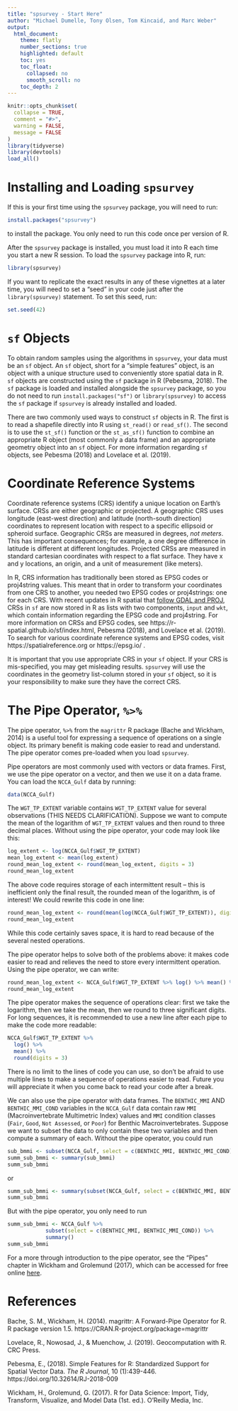 ```yaml
---
title: "spsurvey - Start Here"
author: "Michael Dumelle, Tony Olsen, Tom Kincaid, and Marc Weber"
output: 
  html_document:
    theme: flatly
    number_sections: true
    highlighted: default 
    toc: yes
    toc_float:
      collapsed: no
      smooth_scroll: no
    toc_depth: 2
---
```


```r
knitr::opts_chunk$set(
  collapse = TRUE,
  comment = "#>", 
  warning = FALSE, 
  message = FALSE
)
library(tidyverse)
library(devtools)
load_all()
```

# Installing and Loading `spsurvey`

If this is your first time using the `spsurvey` package, you will need to run:
```r
install.packages("spsurvey")
```
to install the package. You only need to run this code once per version of R.

After the `spsurvey` package is installed, you must load it into R each time you start a new R session. To load the `spsurvey` package into R, run:
```r
library(spsurvey)
```


If you want to replicate the exact results in any of these vignettes at a later time, you will need to set a "seed" in your code just after the `library(spsurvey)` statement. To set this seed, run:
```r
set.seed(42)
```

# `sf` Objects

To obtain random samples using the algorithms in `spsurvey`, your data must be an `sf` object. An `sf` object, short for a "simple features" object, is an object with a unique structure used to conveniently store spatial data in R. `sf` objects are constructed using the `sf` package in R (Pebesma, 2018). The `sf` package is loaded and installed alongside the `spsurvey` package, so you do not need to run `install.packages("sf")` or `library(spsurvey)` to access the `sf` package if `spsurvey` is already installed and loaded. 

There are two commonly used ways to construct `sf` objects in R. The first is to read a shapefile directly into R using `st_read()` or `read_sf()`. The second is to use the `st_sf()` function or the `st_as_sf()` function to combine an appropriate R object (most commonly a data frame) and an appropriate geometry object into an `sf` object. For more information regarding `sf` objects, see Pebesma (2018) and Lovelace et al. (2019).

# Coordinate Reference Systems

Coordinate reference systems (CRS) identify a unique location on Earth's surface. CRSs are either geographic or projected. A geographic CRS uses longitude (east-west direction) and latitude (north-south direction) coordinates to represent location with respect to a specific ellipsoid or spheroid surface. Geographic CRSs are measured in degrees, *not meters*. This has important consequences; for example, a one degree difference in latitude is different at different longitudes. Projected CRSs are measured in standard cartesian coordinates with respect to a flat surface. They have x and y locations, an origin, and a unit of measurement (like meters). 

In R, CRS information has traditionally been stored as EPSG codes or proj4string values. This meant that in order to transform your coordinates from one CRS to another, you needed two EPSG codes or proj4strings: one for each CRS. With recent updates in R spatial that [follow GDAL and PROJ](https://www.r-spatial.org/r/2020/03/17/wkt.html), CRSs in `sf` are now stored in R as lists with two components, `input` and `wkt`, which contain information regarding the EPSG code and proj4string. For more information on CRSs and EPSG codes, see https://r-spatial.github.io/sf/index.html, Pebesma (2018), and Lovelace et al. (2019). To search for various coordinate reference systems and EPSG codes, visit https://spatialreference.org or https://epsg.io/ .

It is important that you use appropriate CRS in your `sf` object. If your CRS is mis-specified, you may get misleading results. `spsurvey` will use the coordinates in the geometry list-column stored in your `sf` object, so it is your responsibility to make sure they have the correct CRS.

# The Pipe Operator, `%>%`

The pipe operator, `%>%` from the `magrittr` R package (Bache and Wickham, 2014) is a useful tool for expressing a sequence of operations on a single object. Its primary benefit is making code easier to read and understand. The pipe operator comes pre-loaded when you load `spsurvey`.

Pipe operators are most commonly used with vectors or data frames. First, we use the pipe operator on a vector, and then we use it on a data frame. You can load the `NCCA_Gulf` data by running:
```r
data(NCCA_Gulf)
```
The `WGT_TP_EXTENT` variable contains `WGT_TP_EXTENT` value for several observations (THIS NEEDS CLARIFICATION). Suppose we want to compute the mean of the logarithm of `WGT_TP_EXTENT` values and then round to three decimal places. Without using the pipe operator, your code may look like this:
```r
log_extent <- log(NCCA_Gulf$WGT_TP_EXTENT)
mean_log_extent <- mean(log_extent)
round_mean_log_extent <- round(mean_log_extent, digits = 3)
round_mean_log_extent
```
The above code requires storage of each intermittent result -- this is inefficient only the final result, the rounded mean of the logarithm, is of interest! We could rewrite this code in one line:
```r
round_mean_log_extent <- round(mean(log(NCCA_Gulf$WGT_TP_EXTENT)), digits = 3)
round_mean_log_extent
```
While this code certainly saves space, it is hard to read because of the several nested operations.

The pipe operator helps to solve both of the problems above: it makes code easier to read and relieves the need to store every intermittent operation. Using the pipe operator, we can write:
```r
round_mean_log_extent <- NCCA_Gulf$WGT_TP_EXTENT %>% log() %>% mean() %>% round(digits = 3)
round_mean_log_extent
```
The pipe operator makes the sequence of operations clear: first we take the logarithm, then we take the mean, then we round to three significant digits. For long sequences, it is recommended to use a new line after each pipe to make the code more readable:
```r
NCCA_Gulf$WGT_TP_EXTENT %>% 
  log() %>% 
  mean() %>% 
  round(digits = 3)
```
There is no limit to the lines of code you can use, so don't be afraid to use multiple lines to make a sequence of operations easier to read. Future you will appreciate it when you come back to read your code after a break.

We can also use the pipe operator with data frames. The `BENTHIC_MMI` AND `BENTHIC_MMI_COND` variables in the `NCCA_Gulf` data contain raw `MMI` (Macroinvertebrate Multimetric Index) values and `MMI` condition classes (`Fair`, `Good`, `Not Assessed`, or `Poor`) for Benthic Macroinvertebrates. Suppose we want to subset the data to only contain these two variables and then compute a summary of each. Without the pipe operator, you could run
```r
sub_bmmi <- subset(NCCA_Gulf, select = c(BENTHIC_MMI, BENTHIC_MMI_COND))
summ_sub_bmmi <- summary(sub_bmmi)
summ_sub_bmmi
```
or
```r
summ_sub_bmmi <- summary(subset(NCCA_Gulf, select = c(BENTHIC_MMI, BENTHIC_MMI_COND)))
summ_sub_bmmi
```
But with the pipe operator, you only need to run
```r
summ_sub_bmmi <- NCCA_Gulf %>% 
            subset(select = c(BENTHIC_MMI, BENTHIC_MMI_COND)) %>%
            summary()
summ_sub_bmmi  
```

For a more through introduction to the pipe operator, see the "Pipes" chapter in Wickham and Grolemund (2017), which can be accessed for free online [here](https://r4ds.had.co.nz/index.html).


# References

Bache, S. M., Wickham, H. (2014). magrittr: A Forward-Pipe Operator for
  R. R package version 1.5. https://CRAN.R-project.org/package=magrittr

Lovelace, R., Nowosad, J., & Muenchow, J. (2019). Geocomputation with R. CRC Press.

Pebesma, E., (2018). Simple Features for R: Standardized Support for Spatial Vector Data. *The R Journal*, 10 (1):439-446. https://doi.org/10.32614/RJ-2018-009

Wickham, H., Grolemund, G. (2017). R for Data Science: Import, Tidy, Transform, Visualize, and Model Data (1st. ed.). O'Reilly Media, Inc.
